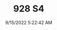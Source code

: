 ---
width: 4000
height: 6000
title: 928 S4
description: 1984 Porsche 928 S4 shot in Austin, TX.
date: 9/15/2022 5:22:42 AM
cameraMake: Sony
cameraModel: ILCE-7M3
lens: 50mm F1.4 DG HSM | Art 018
settingsfStop: f/1.4
settingsISO: ISO 50
settingsShutter: 1/20
settingsFocalLength: 50 mm
---